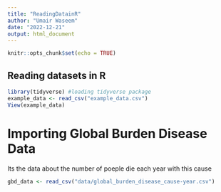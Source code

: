 ```yaml
---
title: "ReadingDatainR"
author: "Umair Waseem"
date: "2022-12-21"
output: html_document
---
```


```r
knitr::opts_chunk$set(echo = TRUE)
```

## Reading datasets in R

    
```r
library(tidyverse) #loading tidyverse package
example_data <- read_csv("example_data.csv")
View(example_data)

```
# Importing Global Burden Disease Data
  Its the data about the number of poeple die each year with this cause
```r
gbd_data <- read_csv("data/global_burden_disease_cause-year.csv")
```
  



